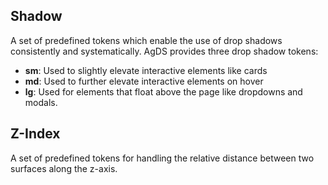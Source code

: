## Shadow

A set of predefined tokens which enable the use of drop shadows consistently and systematically. AgDS provides three drop shadow tokens:

- **sm**: Used to slightly elevate interactive elements like cards
- **md**: Used to further elevate interactive elements on hover
- **lg**: Used for elements that float above the page like dropdowns and modals.

<ShadowTokenChart />

## Z-Index

A set of predefined tokens for handling the relative distance between two surfaces along the z-axis.

<ZIndexTokenChart />

